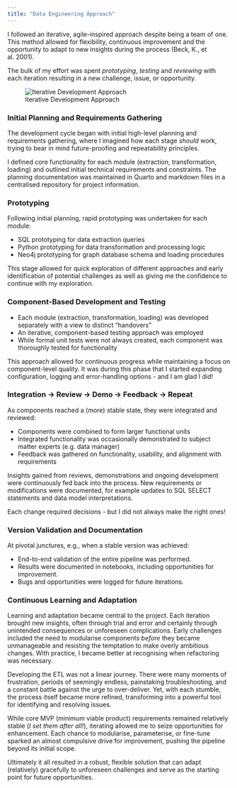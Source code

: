 ```yaml
---
title: "Data Engineering Approach"
---
```


I followed an iterative, agile-inspired approach despite being a team of one.  This method allowed for flexibility, continuous improvement and the opportunity to adapt to new insights during the process (Beck, K., et al. 2001).  

The bulk of my effort was spent *prototyping*, *testing* and *reviewing* with each iteration resulting in a new challenge, issue, or opportunity.


![Iterative Development Approach](./images/iteration.png){.medium-image}


### Initial Planning and Requirements Gathering

The development cycle began with initial high-level planning and requirements gathering, where I imagined how each stage *should* work, trying to bear in mind future-proofing and repeatability principles. 

I defined core functionality for each module (extraction, transformation, loading) and outlined initial technical requirements and constraints. The planning documentation was maintained in Quarto and markdown files in a centralised repository for project information. 

### Prototyping

Following initial planning, rapid prototyping was undertaken for each module:

- SQL prototyping for data extraction queries
- Python prototyping for data transformation and processing logic
- Neo4j prototyping for graph database schema and loading procedures

This stage allowed for quick exploration of different approaches and early identification of potential challenges as well as giving me the confidence to continue with my exploration.

### Component-Based Development and Testing

- Each module (extraction, transformation, loading) was developed separately with a view to distinct "handovers"
- An iterative, component-based testing approach was employed
- While formal unit tests were not always created, each component was thoroughly tested for functionality

This approach allowed for continuous progress while maintaining a focus on component-level quality.  It was during this phase that I started expanding configuration, logging and error-handling options - and I am glad I did!

### Integration -> Review -> Demo -> Feedback -> Repeat

As components reached a (more) stable state, they were integrated and reviewed:

- Components were combined to form larger functional units
- Integrated functionality was occasionally demonstrated to subject matter experts (e.g. data manager)
- Feedback was gathered on functionality, usability, and alignment with requirements

Insights gained from reviews, demonstrations and ongoing development were continuously fed back into the process.  New requirements or modifications were documented, for example updates to SQL SELECT statements and data model interpretations.

Each change required decisions - but I did not always make the right ones!

### Version Validation and Documentation

At pivotal junctures, e.g., when a stable version was achieved:

- End-to-end validation of the entire pipeline was performed.
- Results were documented in notebooks, including opportunities for improvement.
- Bugs and opportunities were logged for future iterations.

### Continuous Learning and Adaptation

Learning and adaptation became central to the project. Each iteration brought new insights, often through trial and error and certainly through unintended consequences or unforeseen complications. Early challenges included the need to modularise components _*before*_ they became unmanageable and resisting the temptation to make overly ambitious changes. With practice, I became better at recognising when refactoring was necessary. 

Developing the ETL was not a linear journey. There were many moments of frustration, periods of seemingly endless, painstaking troubleshooting, and a constant battle against the urge to over-deliver. Yet, with each stumble, the process itself became more refined, transforming into a powerful tool for identifying and resolving issues. 

While core MVP (minimum viable product) requirements remained relatively stable (*I set them after all!*), iterating allowed me to seize opportunities for enhancement. Each chance to modularise, parameterise, or fine-tune sparked an almost compulsive drive for improvement, pushing the pipeline beyond its initial scope. 

Ultimately it all resulted in a robust, flexible solution that can adapt (relatively) gracefully to unforeseen challenges and serve as the starting point for future opportunities.  